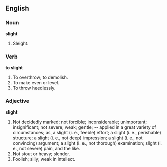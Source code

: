 ==English==

===Noun===

'''slight'''

#Sleight.

===Verb===

'''to slight'''

#To overthrow; to demolish.
#To make even or level.
#To throw heedlessly.

===Adjective===

'''slight'''

#Not decidedly marked; not forcible; inconsiderable; unimportant; insignificant; not severe; weak; gentle; -- applied in a great variety of circumstances; as, a slight (i. e., feeble) effort; a slight (i. e., perishable) structure; a slight (i. e., not deep) impression; a slight (i. e., not convincing) argument; a slight (i. e., not thorough) examination; slight (i. e., not severe) pain, and the like.
#Not stout or heavy; slender.
#Foolish; silly; weak in intellect.